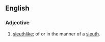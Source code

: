 ==English==

===Adjective===
{{en-adj|-}}

# {{context|slang|nonstandard|lang=en}} [[sleuthlike]]; of or in the manner of a [[sleuth]].